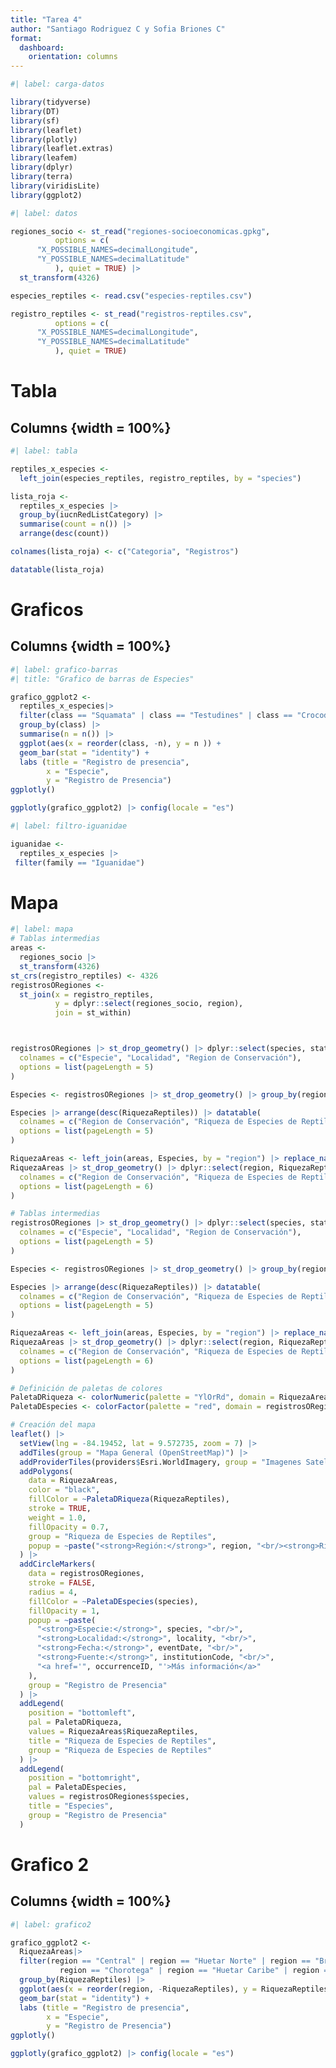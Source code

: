 ---
title: "Tarea 4"
author: "Santiago Rodriguez C y Sofia Briones C"
format: 
  dashboard:
    orientation: columns
---

```{r}
#| label: carga-datos

library(tidyverse)
library(DT)
library(sf)
library(leaflet)
library(plotly)
library(leaflet.extras)
library(leafem)
library(dplyr)
library(terra)
library(viridisLite)
library(ggplot2)
```

```{r}
#| label: datos

regiones_socio <- st_read("regiones-socioeconomicas.gpkg",
          options = c(
      "X_POSSIBLE_NAMES=decimalLongitude", 
      "Y_POSSIBLE_NAMES=decimalLatitude"   
          ), quiet = TRUE) |>
  st_transform(4326)

especies_reptiles <- read.csv("especies-reptiles.csv")

registro_reptiles <- st_read("registros-reptiles.csv",
          options = c(
      "X_POSSIBLE_NAMES=decimalLongitude", 
      "Y_POSSIBLE_NAMES=decimalLatitude"   
          ), quiet = TRUE) 

```

# Tabla
## Columns {width = 100%}
```{r}
#| label: tabla

reptiles_x_especies <- 
  left_join(especies_reptiles, registro_reptiles, by = "species")

lista_roja <-
  reptiles_x_especies |> 
  group_by(iucnRedListCategory) |>
  summarise(count = n()) |>
  arrange(desc(count))

colnames(lista_roja) <- c("Categoria", "Registros")

datatable(lista_roja)
```

# Graficos
## Columns {width = 100%}
```{r}
#| label: grafico-barras
#| title: "Grafico de barras de Especies"

grafico_ggplot2 <-
  reptiles_x_especies|> 
  filter(class == "Squamata" | class == "Testudines" | class == "Crocodylia") |>
  group_by(class) |>
  summarise(n = n()) |>
  ggplot(aes(x = reorder(class, -n), y = n )) + 
  geom_bar(stat = "identity") + 
  labs (title = "Registro de presencia",
        x = "Especie",
        y = "Registro de Presencia") 
ggplotly()

ggplotly(grafico_ggplot2) |> config(locale = "es")
```


```{r}
#| label: filtro-iguanidae

iguanidae <-
  reptiles_x_especies |>
 filter(family == "Iguanidae")

```

# Mapa

```{r}
#| label: mapa
# Tablas intermedias
areas <- 
  regiones_socio |>
  st_transform(4326)
st_crs(registro_reptiles) <- 4326
registrosORegiones <- 
  st_join(x = registro_reptiles,
          y = dplyr::select(regiones_socio, region),
          join = st_within)



registrosORegiones |> st_drop_geometry() |> dplyr::select(species, stateProvince, region) |> datatable(
  colnames = c("Especie", "Localidad", "Region de Conservación"),
  options = list(pageLength = 5)
)

Especies <- registrosORegiones |> st_drop_geometry() |> group_by(region) |> summarize(RiquezaReptiles = n_distinct(species, na.rm = TRUE))

Especies |> arrange(desc(RiquezaReptiles)) |> datatable(
  colnames = c("Region de Conservación", "Riqueza de Especies de Reptiles"),
  options = list(pageLength = 5)
)

RiquezaAreas <- left_join(areas, Especies, by = "region") |> replace_na(list(RiquezaReptiles = 0))
RiquezaAreas |> st_drop_geometry() |> dplyr::select(region, RiquezaReptiles) |> arrange(desc(RiquezaReptiles)) |> datatable(
  colnames = c("Region de Conservación", "Riqueza de Especies de Reptiles"),
  options = list(pageLength = 6)
)

# Tablas intermedias
registrosORegiones |> st_drop_geometry() |> dplyr::select(species, stateProvince, region) |> datatable(
  colnames = c("Especie", "Localidad", "Region de Conservación"),
  options = list(pageLength = 5)
)

Especies <- registrosORegiones |> st_drop_geometry() |> group_by(region) |> summarize(RiquezaReptiles = n_distinct(species, na.rm = TRUE))

Especies |> arrange(desc(RiquezaReptiles)) |> datatable(
  colnames = c("Region de Conservación", "Riqueza de Especies de Reptiles"),
  options = list(pageLength = 5)
)

RiquezaAreas <- left_join(areas, Especies, by = "region") |> replace_na(list(RiquezaReptiles = 0))
RiquezaAreas |> st_drop_geometry() |> dplyr::select(region, RiquezaReptiles) |> arrange(desc(RiquezaReptiles)) |> datatable(
  colnames = c("Region de Conservación", "Riqueza de Especies de Reptiles"),
  options = list(pageLength = 6)
)

# Definición de paletas de colores
PaletaDRiqueza <- colorNumeric(palette = "YlOrRd", domain = RiquezaAreas$RiquezaReptiles, na.color = "gray50")
PaletaDEspecies <- colorFactor(palette = "red", domain = registrosORegiones$species)

# Creación del mapa
leaflet() |>
  setView(lng = -84.19452, lat = 9.572735, zoom = 7) |>
  addTiles(group = "Mapa General (OpenStreetMap)") |>
  addProviderTiles(providers$Esri.WorldImagery, group = "Imagenes Satelitales (Esri World Imagery)") |>
  addPolygons(
    data = RiquezaAreas,
    color = "black",
    fillColor = ~PaletaDRiqueza(RiquezaReptiles),
    stroke = TRUE,
    weight = 1.0,
    fillOpacity = 0.7,
    group = "Riqueza de Especies de Reptiles",
    popup = ~paste("<strong>Región:</strong>", region, "<br/><strong>Riqueza de Reptiles:</strong>", RiquezaReptiles)
  ) |>
  addCircleMarkers(
    data = registrosORegiones,
    stroke = FALSE,
    radius = 4,
    fillColor = ~PaletaDEspecies(species),
    fillOpacity = 1,
    popup = ~paste(
      "<strong>Especie:</strong>", species, "<br/>",
      "<strong>Localidad:</strong>", locality, "<br/>",
      "<strong>Fecha:</strong>", eventDate, "<br/>",
      "<strong>Fuente:</strong>", institutionCode, "<br/>",
      "<a href='", occurrenceID, "'>Más información</a>"
    ),
    group = "Registro de Presencia"
  ) |>
  addLegend(
    position = "bottomleft",
    pal = PaletaDRiqueza,
    values = RiquezaAreas$RiquezaReptiles,
    title = "Riqueza de Especies de Reptiles",
    group = "Riqueza de Especies de Reptiles"
  ) |>
  addLegend(
    position = "bottomright",
    pal = PaletaDEspecies,
    values = registrosORegiones$species,
    title = "Especies",
    group = "Registro de Presencia"
  )
```

# Grafico 2
## Columns {width = 100%}
```{r}
#| label: grafico2

grafico_ggplot2 <-
  RiquezaAreas|> 
  filter(region == "Central" | region == "Huetar Norte" | region == "Brunca" | 
           region == "Chorotega" | region == "Huetar Caribe" | region == "Pacífico Central") |>
  group_by(RiquezaReptiles) |>
  ggplot(aes(x = reorder(region, -RiquezaReptiles), y = RiquezaReptiles )) + 
  geom_bar(stat = "identity") + 
  labs (title = "Registro de presencia",
        x = "Especie",
        y = "Registro de Presencia") 
ggplotly()

ggplotly(grafico_ggplot2) |> config(locale = "es")
```

